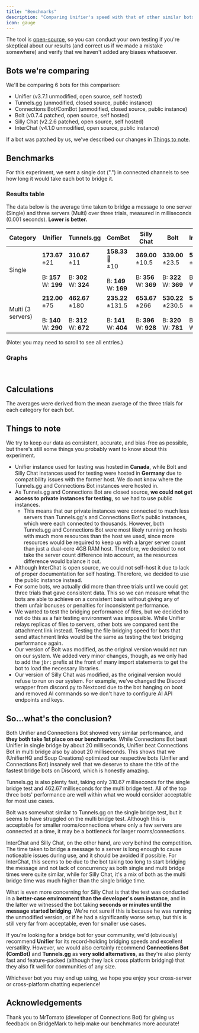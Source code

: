 ```yaml
---
title: "Benchmarks"
description: "Comparing Unifier's speed with that of other similar bots."
icon: gauge
---
```


The tool is [open-source](https://github.com/greeeen-dev/bridgemark/), so you can conduct your own testing if you're skeptical about our results (and correct us if we made a mistake somewhere) and verify that we haven't added any biases whatsoever.

## Bots we're comparing

We'll be comparing 6 bots for this comparison:

- Unifier (v3.7.1 unmodified, open source, self hosted)
- Tunnels.gg (unmodified, closed source, public instance)
- Connections Bot/ComBot (unmodified, closed source, public instance)
- Bolt (v0.7.4 patched, open source, self hosted)
- Silly Chat (v2.2.6 patched, open source, self hosted)
- InterChat (v4.1.0 unmodified, open source, public instance)

If a bot was patched by us, we've described our changes in [Things to note](#things-to-note).

## Benchmarks

For this experiment, we sent a single dot (".") in connected channels to see how long it would take each bot to bridge it.

### Results table

The data below is the average time taken to bridge a message to one server (Single) and three servers (Multi) over three trials, measured in milliseconds (0.001 seconds). **Lower is better.**

| Category          | Unifier                                                                                                                                                                                                                                                                                                                                                                                                                                                                                                                                           | Tunnels.gg                                                 | ComBot                                                       | Silly Chat                                                  | Bolt                                                         | InterChat                                                   |
| ----------------- | ------------------------------------------------------------------------------------------------------------------------------------------------------------------------------------------------------------------------------------------------------------------------------------------------------------------------------------------------------------------------------------------------------------------------------------------------------------------------------------------------------------------------------------------------- | ---------------------------------------------------------- | ------------------------------------------------------------ | ----------------------------------------------------------- | ------------------------------------------------------------ | ----------------------------------------------------------- |
| Single            | **<Tooltip tip="Average time taken to bridge messages.">173.67</Tooltip>**<br /><Tooltip tip="Uncertainty (calculated using (max-min)/2). Lower uncertainties suggest better consistency across servers.">±21</Tooltip><br /><br />B: **<Tooltip tip="Shortest time taken to bridge one message to a connected channel, not shortest average time taken for each trial.">157</Tooltip>**<br />W: **<Tooltip tip="Longest time taken to bridge one message to a connected channel, not longest average time taken for each trial.">199</Tooltip>** | **310.67**<br />±11<br /><br />B: **302**<br />W: **324**  | **158.33 👑**<br />±10<br /><br />B: **149**<br />W: **169** | **369.00**<br />±10.5<br /><br />B: **356**<br />W: **369** | **339.00**<br />±23.5<br /><br />B: **322**<br />W: **369**  | **565.33**<br />±26<br /><br />B: **537**<br />W: **589**   |
| Multi (3 servers) | **212.00**<br />±75<br /><br />B: **140**<br />W: **<Tooltip tip="For some bots, the worst multi-bridge performance may be significantly higher than the best performance and average performance, as they bridge to servers sequentially rather than concurrently.">290</Tooltip>**                                                                                                                                                                                                                                                              | **462.67**<br />±180<br /><br />B: **312**<br />W: **672** | **235.22**<br />±131.5<br /><br />B: **141**<br />W: **404** | **653.67**<br />±266<br /><br />B: **396**<br />W: **928**  | **530.22**<br />±230.5<br /><br />B: **320**<br />W: **781** | **570.78**<br />±75.5<br /><br />B: **486**<br />W: **637** |

(Note: you may need to scroll to see all entries.)

### Graphs

<Frame caption="A column graph showing the performance of the 6 bots compared. Lower is better."><img src="../assets/images/Screenshot 2024-11-27 at 13.28.10.png" alt="" /></Frame>

<Frame caption="A column graph showing the performance of the top 2 bots. Lower is better."><img src="../assets/images/Screenshot 2024-11-27 at 13.28.18.png" alt="" /></Frame>

## Calculations

The averages were derived from the mean average of the three trials for each category for each bot.

## Things to note

We try to keep our data as consistent, accurate, and bias-free as possible, but there's still some things you probably want to know about this experiment.

- Unifier instance used for testing was hosted in **Canada**, while Bolt and Silly Chat instances used for testing were hosted in **Germany** due to compatibility issues with the former host. We do not know where the Tunnels.gg and Connections Bot instances were hosted in.
- As Tunnels.gg and Connections Bot are closed source, **we could not get access to private instances for testing**, so we had to use public instances.
  - This means that our private instances were connected to much less servers than Tunnels.gg's and Connections Bot's public instances, which were each connected to thousands. However, both Tunnels.gg and Connections Bot were most likely running on hosts with much more resources than the host we used, since more resources would be required to keep up with a larger server count than just a dual-core 4GB RAM host. Therefore, we decided to not take the server count difference into account, as the resources difference would balance it out.
- Although InterChat is open source, we could not self-host it due to lack of proper documentation for self hosting. Therefore, we decided to use the public instance instead.
- For some bots, we actually did more than three trials until we could get three trials that gave consistent data. This so we can measure what the bots are able to achieve on a consistent basis without giving any of them unfair bonuses or penalties for inconsistent performance.
- We wanted to test the bridging performance of files, but we decided to not do this as a fair testing environment was impossible. While Unifier relays replicas of files to servers, other bots we compared sent the attachment link instead. Testing the file bridging speed for bots that send attachment links would be the same as testing the text bridging performance again.
- Our version of Bolt was modified, as the original version would not run on our system. We added very minor changes, though, as we only had to add the `jbr:` prefix at the front of many import statements to get the bot to load the necessary libraries.
- Our version of Silly Chat was modified, as the original version would refuse to run on our system. For example, we've changed the Discord wrapper from discord.py to Nextcord due to the bot hanging on boot and removed AI commands so we don't have to configure AI API endpoints and keys.

## So...what's the conclusion?

Both Unifier and Connections Bot showed very similar performance, and **they both take 1st place on our benchmarks**. While Connections Bot beat Unifier in single bridge by about 20 milliseconds, Unifier beat Connections Bot in multi bridge also by about 20 milliseconds. This shows that we (UnifierHQ and Soup Creations) optimized our respective bots (Unifier and Connections Bot) insanely well that we deserve to share the title of the fastest bridge bots on Discord, which is honestly amazing.

Tunnels.gg is also plenty fast, taking only 310.67 milliseconds for the single bridge test and 462.67 milliseconds for the multi bridge test. All of the top three bots' performance are well within what we would consider acceptable for most use cases.

Bolt was somewhat similar to Tunnels.gg on the single bridge test, but it seems to have struggled on the multi bridge test. Although this is acceptable for smaller rooms/connections where only a few servers are connected at a time, it may be a bottleneck for larger rooms/connections.

InterChat and Silly Chat, on the other hand, are very behind the competition. The time taken to bridge a message to a server is long enough to cause noticeable issues during use, and it should be avoided if possible. For InterChat, this seems to be due to the bot taking too long to start bridging the message and not lack of concurrency as both single and multi bridge times were quite similar, while for Silly Chat, it's a mix of both as the multi bridge time was much higher than the single bridge time.

What is even more concerning for Silly Chat is that the test was conducted in a **better-case environment than the developer's own instance**, and in the latter we witnessed the bot taking **seconds or minutes until the message started bridging**. We're not sure if this is because he was running the unmodified version, or if he had a significantly worse setup, but this is still very far from acceptable, even for smaller use cases.

If you're looking for a bridge bot for your community, we'd (obviously) recommend **Unifier** for its record-holding bridging speeds and excellent versatility. However, we would also certainly recommend **Connections Bot (ComBot)** and **Tunnels.gg** as **very solid alternatives**, as they're also plenty fast and feature-packed (although they lack cross platform bridging) that they also fit well for communities of any size.

Whichever bot you may end up using, we hope you enjoy your cross-server or cross-platform chatting experience\!

## Acknowledgements

Thank you to MrTomato (developer of Connections Bot) for giving us feedback on BridgeMark to help make our benchmarks more accurate\!